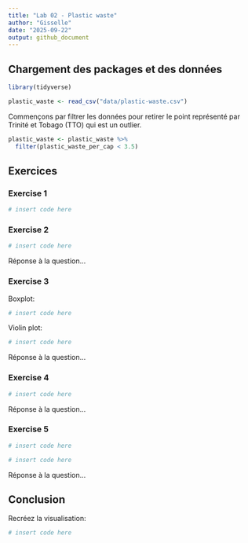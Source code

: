```yaml
---
title: "Lab 02 - Plastic waste"
author: "Gisselle"
date: "2025-09-22"
output: github_document
---
```


## Chargement des packages et des données

```r
library(tidyverse) 
```

```r
plastic_waste <- read_csv("data/plastic-waste.csv")
```

Commençons par filtrer les données pour retirer le point représenté par Trinité et Tobago (TTO) qui est un outlier.

```r
plastic_waste <- plastic_waste %>%
  filter(plastic_waste_per_cap < 3.5)
```


## Exercices

### Exercise 1

```r
# insert code here
```

### Exercise 2

```r
# insert code here
```

Réponse à la question...

### Exercise 3

Boxplot:

```r
# insert code here
```

Violin plot:

```r
# insert code here
```

Réponse à la question...

### Exercise 4


```r
# insert code here
```

Réponse à la question...

### Exercise 5


```r
# insert code here
```

```r
# insert code here
```

Réponse à la question...

## Conclusion

Recréez la visualisation:

```r
# insert code here
```
